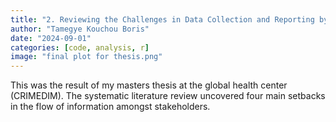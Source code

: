 ```yaml
---
title: "2. Reviewing the Challenges in Data Collection and Reporting by Humanitarian Organizations in Armed Conflicts"
author: "Tamegye Kouchou Boris"
date: "2024-09-01"
categories: [code, analysis, r]
image: "final plot for thesis.png"
---
```


This was the result of my masters thesis at the global health center (CRIMEDIM). The systematic literature review uncovered four main  setbacks in the flow of information amongst stakeholders. 

